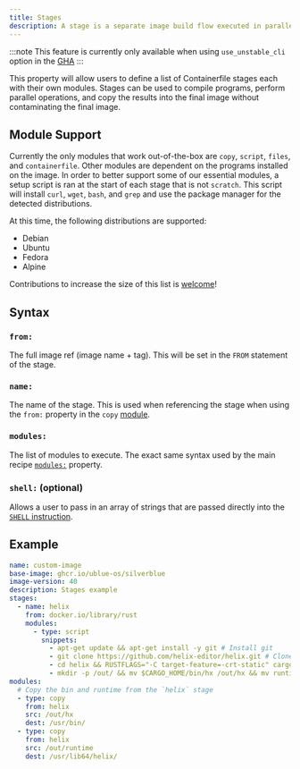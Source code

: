 ```yaml
---
title: Stages
description: A stage is a separate image build flow executed in parallel with the main build.
---
```


:::note
This feature is currently only available when using `use_unstable_cli` option in the [GHA](/reference/github-action/)
:::

This property will allow users to define a list of Containerfile stages each with their own modules. Stages can be used to compile programs, perform parallel operations, and copy the results into the final image without contaminating the final image.

## Module Support

Currently the only modules that work out-of-the-box are `copy`, `script`, `files`, and `containerfile`. Other modules are dependent on the programs installed on the image. In order to better support some of our essential modules, a setup script is ran at the start of each stage that is not `scratch`. This script will install `curl`, `wget`, `bash`, and `grep` and use the package manager for the detected distributions.

At this time, the following distributions are supported:

- Debian
- Ubuntu
- Fedora
- Alpine

Contributions to increase the size of this list is [welcome](https://github.com/blue-build/cli/blob/main/scripts/setup.sh)!

## Syntax

### `from:`

The full image ref (image name + tag). This will be set in the `FROM` statement of the stage.

### `name:`

The name of the stage. This is used when referencing the stage when using the `from:` property in the `copy` [module](/reference/modules/copy/).

### `modules:`

The list of modules to execute. The exact same syntax used by the main recipe [`modules:`](/reference/module/) property.

### `shell:` (optional)

Allows a user to pass in an array of strings that are passed directly into the [`SHELL` instruction](https://docs.docker.com/reference/dockerfile/#shell).

## Example

```yaml
name: custom-image
base-image: ghcr.io/ublue-os/silverblue
image-version: 40
description: Stages example
stages:
  - name: helix
    from: docker.io/library/rust
    modules:
      - type: script
        snippets:
          - apt-get update && apt-get install -y git # Install git
          - git clone https://github.com/helix-editor/helix.git # Clone the helix repo
          - cd helix && RUSTFLAGS="-C target-feature=-crt-static" cargo install --path helix-term # Use cargo to install
          - mkdir -p /out/ && mv $CARGO_HOME/bin/hx /out/hx && mv runtime /out/ # Move bin and runtime
modules:
  # Copy the bin and runtime from the `helix` stage
  - type: copy
    from: helix
    src: /out/hx
    dest: /usr/bin/
  - type: copy
    from: helix
    src: /out/runtime
    dest: /usr/lib64/helix/
```
